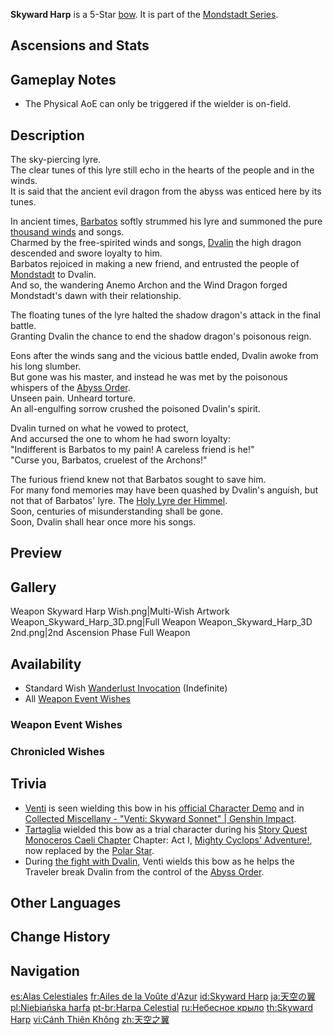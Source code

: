{{Weapon Infobox
|title          = Sky&shy;ward Harp
|id             = 15501
|image          = <gallery>
Weapon Skyward Harp.png|Base
Weapon Skyward Harp 2nd.png|2nd Ascension
</gallery>
|type           = Bow
|series         = Mondstadt
|releaseDate    = 2020-09-28
|quality        = 5
|base_atk       = 48
|2nd_stat_type  = CRIT Rate
|2nd_stat       = 4.8%
|obtain         = Wishes
|passive        = Echoing Ballad
|effect         = Increases CRIT DMG by (var1)%. Hits have a (var2)% chance to inflict a small [[AoE]] attack, dealing 125% Physical ATK DMG. Can only occur once every (var3)s.
|eff_rank1_var1 = 20
|eff_rank2_var1 = 25
|eff_rank3_var1 = 30
|eff_rank4_var1 = 35
|eff_rank5_var1 = 40
|eff_rank1_var2 = 60
|eff_rank2_var2 = 70
|eff_rank3_var2 = 80
|eff_rank4_var2 = 90
|eff_rank5_var2 = 100
|eff_rank1_var3 = 4
|eff_rank2_var3 = 3.5
|eff_rank3_var3 = 3
|eff_rank4_var3 = 2.5
|eff_rank5_var3 = 2
|eff_att1       = CRIT DMG
|eff_att2       = Physical DMG
}}
{{Description|A greatbow that symbolizes Dvalin's affiliation with the Anemo Archon. The sound of the bow firing is music to the Anemo Archon's ears. It contains the power of the sky and wind within.}}
'''Skyward Harp''' is a 5-Star [[bow]]. It is part of the [[Mondstadt Series]].

==Ascensions and Stats==
{{Weapon Ascensions and Stats
|ascendMat1 = Boreal Wolf's Milk Tooth
|ascendMat2 = Boreal Wolf's Cracked Tooth
|ascendMat3 = Boreal Wolf's Broken Fang
|ascendMat4 = Boreal Wolf's Nostalgia
|bossMat1   = Dead Ley Line Branch
|bossMat2   = Dead Ley Line Leaves
|bossMat3   = Ley Line Sprout
|commonMat1 = Firm Arrowhead
|commonMat2 = Sharp Arrowhead
|commonMat3 = Weathered Arrowhead
}}

==Gameplay Notes==
*The Physical AoE can only be triggered if the wielder is on-field.

==Description==
The sky-piercing lyre.<br>
The clear tunes of this lyre still echo in the hearts of the people and in the winds.<br>
It is said that the ancient evil dragon from the abyss was enticed here by its tunes.

In ancient times, [[Barbatos]] softly strummed his lyre and summoned the pure [[Thousand Winds|thousand winds]] and songs.<br>
Charmed by the free-spirited winds and songs, [[Dvalin]] the high dragon descended and swore loyalty to him.<br>
Barbatos rejoiced in making a new friend, and entrusted the people of [[Mondstadt]] to Dvalin.<br>
And so, the wandering Anemo Archon and the Wind Dragon forged Mondstadt's dawn with their relationship.

The floating tunes of the lyre halted the shadow dragon's attack in the final battle.<br>
Granting Dvalin the chance to end the shadow dragon's poisonous reign.

Eons after the winds sang and the vicious battle ended, Dvalin awoke from his long slumber.<br>
But gone was his master, and instead he was met by the poisonous whispers of the [[Abyss Order]].<br>
Unseen pain. Unheard torture.<br>
An all-engulfing sorrow crushed the poisoned Dvalin's spirit.

Dvalin turned on what he vowed to protect,<br>
And accursed the one to whom he had sworn loyalty:<br>
"Indifferent is Barbatos to my pain! A careless friend is he!"<br>
"Curse you, Barbatos, cruelest of the Archons!"

The furious friend knew not that Barbatos sought to save him.<br>
For many fond memories may have been quashed by Dvalin's anguish, but not that of Barbatos' lyre. The [[Holy Lyre der Himmel]].<br>
Soon, centuries of misunderstanding shall be gone.<br>
Soon, Dvalin shall hear once more his songs.

==Preview==
{{Preview
|file    = Weapon Skyward Harp Passive
}}

==Gallery==
<gallery>
Weapon Skyward Harp Wish.png|Multi-Wish Artwork
Weapon_Skyward_Harp_3D.png|Full Weapon
Weapon_Skyward_Harp_3D 2nd.png|2nd Ascension Phase Full Weapon
</gallery>

==Availability==
*Standard Wish [[Wanderlust Invocation]] (Indefinite)
*All [[Weapon Event Wishes]]

===Weapon Event Wishes===
{{Featured}}

===Chronicled Wishes===
{{Featured|chronicled=1}}

==Trivia==
*[[Venti]] is seen wielding this bow in his [https://youtu.be/TSsWsCdiiPI official Character Demo] and in [https://youtu.be/uwNXNHazS-I Collected Miscellany - "Venti: Skyward Sonnet" | Genshin Impact].
* [[Tartaglia]] wielded this bow as a trial character during his [[Story Quest]] [[Monoceros Caeli Chapter]] Chapter: Act I, [[Mighty Cyclops' Adventure!]], now replaced by the [[Polar Star]].
*During [[A Long Shot|the fight with Dvalin]], Venti wields this bow as he helps the Traveler break Dvalin from the control of the [[Abyss Order]].

==Other Languages==
{{Other Languages
|1_en     = Skyward Harp
|1_zhs    = 天空之翼
|1_zhs_rm = Tiānkōng zhī Yì
|1_zht    = 天空之翼
|1_zht_rm = Tiānkōng zhī Yì
|1_zh_tl  = Sky Wings
|1_ja     = 天空の翼
|1_ja_rm  = Tenkuu no Tsubasa
|1_ja_tl  = Sky Wing
|1_ko     = 천공의 날개
|1_ko_rm  = Cheongong-ui Nalgae
|1_ko_tl  = Wing of Skyward
|1_es     = Alas Celestiales
|1_es_tl  = Celestial Wings
|1_fr     = Ailes de la Voûte d'Azur
|1_fr_tl  = Wings of the Azure Vault
|1_ru     = Небесное крыло
|1_ru_tl  = Heavenly Wing
|1_th     = Skyward Harp
|1_vi     = Cánh {{tt|Thiên Không|天空}}
|1_vi_tl  = Sky Wings
|1_de     = Himmelsflügel
|1_de_tl  = Sky Wings
|1_id     = Skyward Harp
|1_pt     = Harpa Celestial
|1_pt_tl  = Celestial Harp
|1_tr     = Göklerin Liri
|1_tr_tl  = The Skies' Lyre
|1_it     = Arpa celeste
|1_it_tl  = Celestial Harp
|2_en     = Echoing Ballad
|2_zhs    = 回响长天的诗歌
|2_zhs_rm = Huíxiǎng Chángtiān de Shīgē
|2_zht    = 迴響長天的詩歌
|2_zht_rm = Huíxiǎng Chángtiān de Shīgē
|2_zh_tl  = Poem Echoing Through the Sky
|2_ja     = 天に響く詩
|2_ja_rm  = Ten ni Hibiku Uta
|2_ja_tl  = Poem Echoing Through the Sky
|2_ko     = 하늘에 메아리치는 노래
|2_ko_tl  = A Song Echoing in the Sky
|2_es     = Balada resonante
|2_es_tl  = Resonant Ballad
|2_fr     = Ballade résonnante
|2_fr_tl  = Resonating Ballad
|2_ru     = Эхо небесной поэзии
|2_ru_tl  = Echo of Heavenly Poetry
|2_th     = Echoing Ballad
|2_vi     = Bài Thơ Vang Lên Trời Cao
|2_vi_tl  = Poem Echoing Through the Sky
|2_de     = Widerhallende Ballade
|2_de_tl  = Echoing Ballad
|2_id     = Echoing Ballad
|2_pt     = Balada Retumbante
|2_pt_tl  = 
|2_tr     = Yankılanan Balat
|2_tr_tl  = Echoing Ballad
|2_it     = Ballata risonante
|2_it_tl  = Resonating Ballad
}}

==Change History==
{{Change History|1.0}}

==Navigation==
{{Weapons by Series Navbox|series=Mondstadt}}
{{Weapon Navbox|Bows}}

[[es:Alas Celestiales]]
[[fr:Ailes de la Voûte d'Azur]]
[[id:Skyward Harp]]
[[ja:天空の翼]]
[[pl:Niebiańska harfa]]
[[pt-br:Harpa Celestial]]
[[ru:Небесное крыло]]
[[th:Skyward Harp]]
[[vi:Cánh Thiên Không]]
[[zh:天空之翼]]